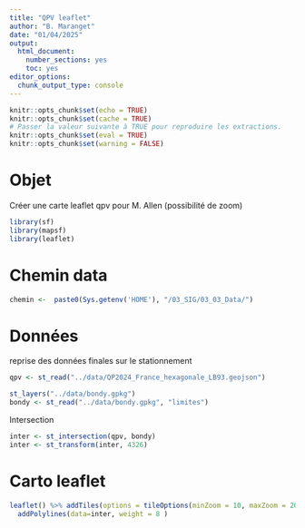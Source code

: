 ```yaml
---
title: "QPV leaflet"
author: "B. Maranget"
date: "01/04/2025"
output: 
  html_document: 
    number_sections: yes
    toc: yes
editor_options: 
  chunk_output_type: console
---
```



```r
knitr::opts_chunk$set(echo = TRUE)
knitr::opts_chunk$set(cache = TRUE)
# Passer la valeur suivante à TRUE pour reproduire les extractions.
knitr::opts_chunk$set(eval = TRUE)
knitr::opts_chunk$set(warning = FALSE)
```


# Objet

Créer une carte leaflet qpv pour M. Allen (possibilité de zoom)

```r
library(sf)
library(mapsf)
library(leaflet)
```


# Chemin data


```r
chemin <-  paste0(Sys.getenv('HOME'), "/03_SIG/03_03_Data/")
```


# Données

reprise des données finales sur le stationnement

```r
qpv <- st_read("../data/QP2024_France_hexagonale_LB93.geojson")

st_layers("../data/bondy.gpkg")
bondy <- st_read("../data/bondy.gpkg", "limites")
```

Intersection

```r
inter <- st_intersection(qpv, bondy)
inter <- st_transform(inter, 4326)
```



# Carto leaflet




```r
leaflet() %>% addTiles(options = tileOptions(minZoom = 10, maxZoom = 20)) %>%
  addPolylines(data=inter, weight = 8 )
```

